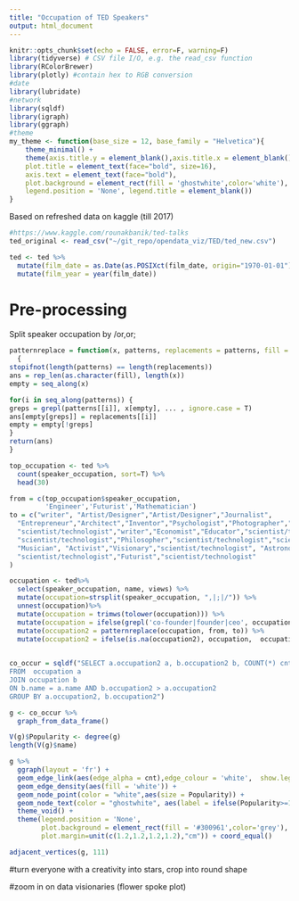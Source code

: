 ```yaml
---
title: "Occupation of TED Speakers"
output: html_document
---
```


```r
knitr::opts_chunk$set(echo = FALSE, error=F, warning=F)
library(tidyverse) # CSV file I/O, e.g. the read_csv function
library(RColorBrewer)
library(plotly) #contain hex to RGB conversion
#date
library(lubridate)
#network
library(sqldf)
library(igraph)
library(ggraph)
#theme
my_theme <- function(base_size = 12, base_family = "Helvetica"){
    theme_minimal() +
    theme(axis.title.y = element_blank(),axis.title.x = element_blank(),
    plot.title = element_text(face="bold", size=16),
    axis.text = element_text(face="bold"),
    plot.background = element_rect(fill = 'ghostwhite',color='white'),
    legend.position = 'None', legend.title = element_blank())
}

```

Based on refreshed data on kaggle (till 2017)

```r
#https://www.kaggle.com/rounakbanik/ted-talks
ted_original <- read_csv("~/git_repo/opendata_viz/TED/ted_new.csv")

ted <- ted %>%
  mutate(film_date = as.Date(as.POSIXct(film_date, origin="1970-01-01"))) %>%
  mutate(film_year = year(film_date))
```
# Pre-processing
Split speaker occupation by /or,or;

```r
patternreplace = function(x, patterns, replacements = patterns, fill = NA, ...)
  {
stopifnot(length(patterns) == length(replacements))
ans = rep_len(as.character(fill), length(x))    
empty = seq_along(x)

for(i in seq_along(patterns)) {
greps = grepl(patterns[[i]], x[empty], ... , ignore.case = T)
ans[empty[greps]] = replacements[[i]]  
empty = empty[!greps]
}
return(ans)
}

top_occupation <- ted %>%
  count(speaker_occupation, sort=T) %>%
  head(30)

from = c(top_occupation$speaker_occupation,
         'Engineer','Futurist','Mathematician')
to = c("writer", "Artist/Designer","Artist/Designer","Journalist",
  "Entrepreneur","Architect","Inventor","Psychologist","Photographer","Filmmaker",
  "scientist/technologist","writer","Economist","Educator","scientist/technologist",
  "scientist/technologist","Philosopher","scientist/technologist","scientist/technologist",
  "Musician", "Activist","Visionary","scientist/technologist", "Astronomer", "Behavioral economist","artist/designer", "Historian","scientist/technologist","Philanthropist","writer",
  "scientist/technologist","Futurist","scientist/technologist"
)
```

```r
occupation <- ted%>%
  select(speaker_occupation, name, views) %>% 
  mutate(occupation=strsplit(speaker_occupation, ",|;|/")) %>% 
  unnest(occupation)%>%
  mutate(occupation = trimws(tolower(occupation))) %>%
  mutate(occupation = ifelse(grepl('co-founder|founder|ceo', occupation ),'entrepreneur',occupation)) %>%
  mutate(occupation2 = patternreplace(occupation, from, to)) %>%
  mutate(occupation2 = ifelse(is.na(occupation2), occupation,  occupation2))
  
```


```r
co_occur = sqldf("SELECT a.occupation2 a, b.occupation2 b, COUNT(*) cnt
FROM  occupation a 
JOIN occupation b 
ON b.name = a.name AND b.occupation2 > a.occupation2
GROUP BY a.occupation2, b.occupation2")

g <- co_occur %>% 
  graph_from_data_frame() 

V(g)$Popularity <- degree(g)
length(V(g)$name)

```

```r

g %>%
  ggraph(layout = 'fr') +
  geom_edge_link(aes(edge_alpha = cnt),edge_colour = 'white',  show.legend = FALSE) +
  geom_edge_density(aes(fill = 'white')) + 
  geom_node_point(color = "white",aes(size = Popularity)) +
  geom_node_text(color = "ghostwhite", aes(label = ifelse(Popularity>=10, V(g)$name,'')), size=3, repel = TRUE) +
  theme_void() + 
  theme(legend.position = 'None',
        plot.background = element_rect(fill = '#300961',color='grey'),
        plot.margin=unit(c(1.2,1.2,1.2,1.2),"cm")) + coord_equal()

```


```r
adjacent_vertices(g, 111)
```
#turn everyone with a creativity into stars, crop into round shape

#zoom in on data visionaries (flower spoke plot)

